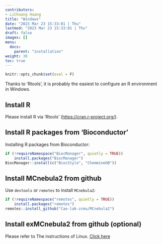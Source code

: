 ```yaml
---
contributors:
- LiChuang Huang
title: "Windows"
date: "2023 Mar 23 15:33:01 | Thu"
lastmod: "2023 Mar 23 15:33:01 | Thu"
draft: false
images: []
menu:
  docs:
    parent: "installation"
weight: 30
toc: true
---
```


```r
knitr::opts_chunk$set(eval = F)
```

Thanks to 'Rtools', it is probably the easiest to configure an R environment in
Windows.

## Install R

Please install R via 'Rtools' (<https://cran.r-project.org/>).

## Install R packages from 'Bioconductor'

Installing R packages from Bioconductor:

```r
if (!requireNamespace("BiocManager", quietly = TRUE))
    install.packages("BiocManager")
BiocManager::install(c("BiocStyle", "ChemmineOB"))
```

## Install MCnebula2 from github

Use `devtools` or `remotes` to install `MCnebula2`:

```r
if (!requireNamespace("remotes", quietly = TRUE))
    install.packages("remotes")
remotes::install_github("Cao-lab-zcmu/MCnebula2")
```

## Install exMCnebula2 from github (optional)

Please refer to The instructions of Linux.
<a href="/docs/installation/linux/#install-exmcnebula2-from-github-optional">Click here</a>

